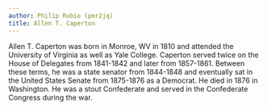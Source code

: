 ```yaml
---
author: Philip Rubio (pmr2jq)
title: Allen T. Caperton
---
```

Allen T. Caperton was born in Monroe, WV in 1810 and attended the University of Virginia as well as Yale College. Caperton served twice on the House of Delegates from 1841-1842 and later from 1857-1861. Between these terms, he was a state senator from 1844-1848 and eventually sat in the United States Senate from 1875-1876 as a Democrat. He died in 1876 in Washington. He was a stout Confederate and served in the Confederate Congress during the war.